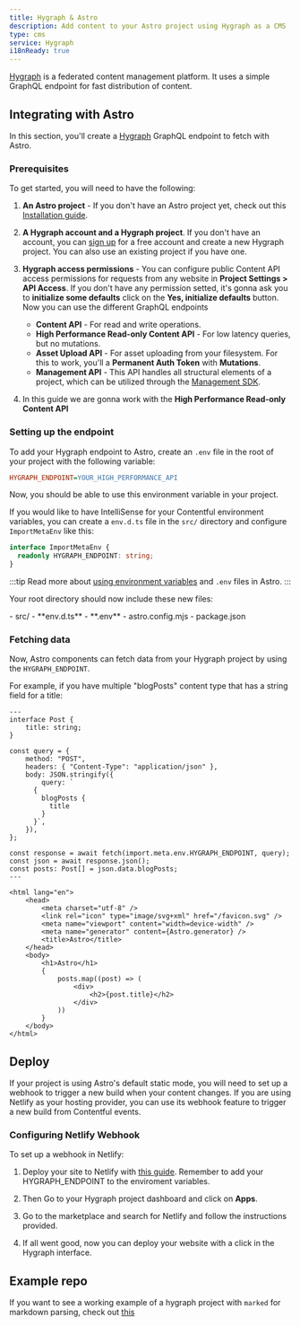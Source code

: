 ```yaml
---
title: Hygraph & Astro
description: Add content to your Astro project using Hygraph as a CMS
type: cms
service: Hygraph
i18nReady: true
---
```


[Hygraph](https://hygraph.com/) is a federated content management platform. It uses a simple GraphQL endpoint for fast distribution of content.

## Integrating with Astro

In this section, you'll create a [Hygraph](https://hygraph.com/) GraphQL endpoint to fetch with Astro.

### Prerequisites

To get started, you will need to have the following:

1. **An Astro project** - If you don't have an Astro project yet, check out this [Installation guide](/en/install/auto/).

2. **A Hygraph account and a Hygraph project**. If you don't have an account, you can [sign up](https://app.hygraph.com/signup) for a free account and create a new Hygraph project. You can also use an existing project if you have one. 

3. **Hygraph access permissions** - You can configure public Content API access permissions for requests from any website in **Project Settings > API Access**. If you don't have any permission setted, it's gonna ask you to **initialize some defaults** click on the **Yes, initialize defaults** button. Now you can use the different GraphQL endpoints

    - **Content API** - For read and write operations. 
    - **High Performance Read-only Content API** - For low latency queries, but no mutations.
    - **Asset Upload API** - For asset uploading from your filesystem. For this to work, you'll a **Permanent Auth Token** with **Mutations**.
    - **Management API** - This API handles all structural elements of a project, which can be utilized through the [Management SDK](https://hygraph.com/features/developer-operations/management-sdk).

4. In this guide we are gonna work with the **High Performance Read-only Content API**

### Setting up the endpoint

To add your Hygraph endpoint to Astro, create an `.env` file in the root of your project with the following variable:

```ini title=".env"
HYGRAPH_ENDPOINT=YOUR_HIGH_PERFORMANCE_API
```

Now, you should be able to use this environment variable in your project. 

If you would like to have IntelliSense for your Contentful environment variables, you can create a `env.d.ts` file in the `src/` directory and configure `ImportMetaEnv` like this:

```ts title="src/env.d.ts"
interface ImportMetaEnv {
  readonly HYGRAPH_ENDPOINT: string;
}
```
:::tip
Read more about [using environment variables](/en/guides/environment-variables/) and `.env` files in Astro.
:::

Your root directory should now include these new files:

<FileTree title="Project Structure">
- src/
  - **env.d.ts**
- **.env**
- astro.config.mjs
- package.json
</FileTree>

### Fetching data

Now, Astro components can fetch data from your Hygraph project by using the `HYGRAPH_ENDPOINT`. 

For example, if you have multiple "blogPosts" content type that has a string field for a title:

```astro title="src/pages/index.astro"
---
interface Post {
	title: string;
}

const query = {
	method: "POST",
	headers: { "Content-Type": "application/json" },
	body: JSON.stringify({
		query: `
      {
        blogPosts {
          title
        }
      }`,
	}),
};

const response = await fetch(import.meta.env.HYGRAPH_ENDPOINT, query);
const json = await response.json();
const posts: Post[] = json.data.blogPosts;
---

<html lang="en">
	<head>
		<meta charset="utf-8" />
		<link rel="icon" type="image/svg+xml" href="/favicon.svg" />
		<meta name="viewport" content="width=device-width" />
		<meta name="generator" content={Astro.generator} />
		<title>Astro</title>
	</head>
	<body>
		<h1>Astro</h1>
		{
			posts.map((post) => (
				<div>
					<h2>{post.title}</h2>
				</div>
			))
		}
	</body>
</html>
```
## Deploy

If your project is using Astro's default static mode, you will need to set up a webhook to trigger a new build when your content changes. If you are using Netlify as your hosting provider, you can use its webhook feature to trigger a new build from Contentful events. 

### Configuring Netlify Webhook

To set up a webhook in Netlify:

1. Deploy your site to Netlify with [this guide](https://docs.astro.build/en/guides/deploy/netlify/). Remember to add your HYGRAPH_ENDPOINT to the enviroment variables.

2. Then Go to your Hygraph project dashboard and click on **Apps**. 

3. Go to the marketplace and search for Netlify and follow the instructions provided.

4. If all went good, now you can deploy your website with a click in the Hygraph interface.

## Example repo

If you  want to see a working example of a hygraph project with `marked` for markdown parsing, check out [this](https://github.com/camunoz2/example-astrowithhygraph)
